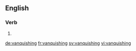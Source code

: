 ==English==

===Verb===
{{head|en}}

# {{present participle of|vanquish|lang=en}}

[[de:vanquishing]]
[[fr:vanquishing]]
[[sv:vanquishing]]
[[vi:vanquishing]]